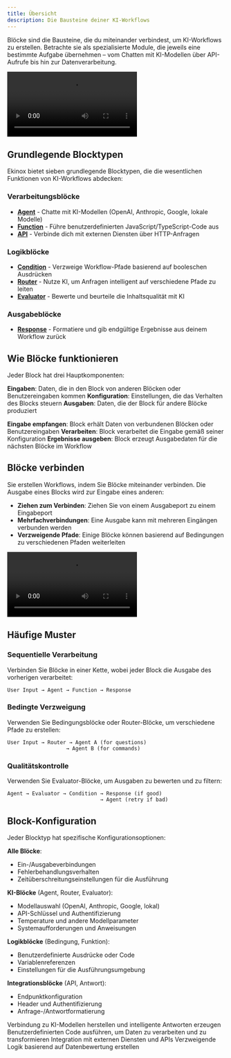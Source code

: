 ```yaml
---
title: Übersicht
description: Die Bausteine deiner KI-Workflows
---
```



Blöcke sind die Bausteine, die du miteinander verbindest, um KI-Workflows zu erstellen. Betrachte sie als spezialisierte Module, die jeweils eine bestimmte Aufgabe übernehmen – vom Chatten mit KI-Modellen über API-Aufrufe bis hin zur Datenverarbeitung.

<div className="w-full max-w-2xl mx-auto overflow-hidden rounded-lg">
  <Video src="connections.mp4" width={700} height={450} />
</div>

## Grundlegende Blocktypen

Ekinox bietet sieben grundlegende Blocktypen, die die wesentlichen Funktionen von KI-Workflows abdecken:

### Verarbeitungsblöcke
- **[Agent](/blocks/agent)** - Chatte mit KI-Modellen (OpenAI, Anthropic, Google, lokale Modelle)
- **[Function](/blocks/function)** - Führe benutzerdefinierten JavaScript/TypeScript-Code aus
- **[API](/blocks/api)** - Verbinde dich mit externen Diensten über HTTP-Anfragen

### Logikblöcke
- **[Condition](/blocks/condition)** - Verzweige Workflow-Pfade basierend auf booleschen Ausdrücken
- **[Router](/blocks/router)** - Nutze KI, um Anfragen intelligent auf verschiedene Pfade zu leiten
- **[Evaluator](/blocks/evaluator)** - Bewerte und beurteile die Inhaltsqualität mit KI

### Ausgabeblöcke
- **[Response](/blocks/response)** - Formatiere und gib endgültige Ergebnisse aus deinem Workflow zurück

## Wie Blöcke funktionieren

Jeder Block hat drei Hauptkomponenten:

**Eingaben**: Daten, die in den Block von anderen Blöcken oder Benutzereingaben kommen
**Konfiguration**: Einstellungen, die das Verhalten des Blocks steuern
**Ausgaben**: Daten, die der Block für andere Blöcke produziert

<Steps>
  <Step>
    <strong>Eingabe empfangen</strong>: Block erhält Daten von verbundenen Blöcken oder Benutzereingaben
  </Step>
  <Step>
    <strong>Verarbeiten</strong>: Block verarbeitet die Eingabe gemäß seiner Konfiguration
  </Step>
  <Step>
    <strong>Ergebnisse ausgeben</strong>: Block erzeugt Ausgabedaten für die nächsten Blöcke im Workflow
  </Step>
</Steps>

## Blöcke verbinden

Sie erstellen Workflows, indem Sie Blöcke miteinander verbinden. Die Ausgabe eines Blocks wird zur Eingabe eines anderen:

- **Ziehen zum Verbinden**: Ziehen Sie von einem Ausgabeport zu einem Eingabeport
- **Mehrfachverbindungen**: Eine Ausgabe kann mit mehreren Eingängen verbunden werden
- **Verzweigende Pfade**: Einige Blöcke können basierend auf Bedingungen zu verschiedenen Pfaden weiterleiten

<div className="w-full max-w-2xl mx-auto overflow-hidden rounded-lg">
  <Video src="connections.mp4" width={700} height={450} />
</div>

## Häufige Muster

### Sequentielle Verarbeitung
Verbinden Sie Blöcke in einer Kette, wobei jeder Block die Ausgabe des vorherigen verarbeitet:

```
User Input → Agent → Function → Response
```

### Bedingte Verzweigung
Verwenden Sie Bedingungsblöcke oder Router-Blöcke, um verschiedene Pfade zu erstellen:

```
User Input → Router → Agent A (for questions)
                   → Agent B (for commands)
```

### Qualitätskontrolle
Verwenden Sie Evaluator-Blöcke, um Ausgaben zu bewerten und zu filtern:

```
Agent → Evaluator → Condition → Response (if good)
                              → Agent (retry if bad)
```

## Block-Konfiguration

Jeder Blocktyp hat spezifische Konfigurationsoptionen:

**Alle Blöcke**:
- Ein-/Ausgabeverbindungen
- Fehlerbehandlungsverhalten
- Zeitüberschreitungseinstellungen für die Ausführung

**KI-Blöcke** (Agent, Router, Evaluator):
- Modellauswahl (OpenAI, Anthropic, Google, lokal)
- API-Schlüssel und Authentifizierung
- Temperature und andere Modellparameter
- Systemaufforderungen und Anweisungen

**Logikblöcke** (Bedingung, Funktion):
- Benutzerdefinierte Ausdrücke oder Code
- Variablenreferenzen
- Einstellungen für die Ausführungsumgebung

**Integrationsblöcke** (API, Antwort):
- Endpunktkonfiguration
- Header und Authentifizierung
- Anfrage-/Antwortformatierung

<Cards>
  <Card title="Agent Block" href="/blocks/agent">
    Verbindung zu KI-Modellen herstellen und intelligente Antworten erzeugen
  </Card>
  <Card title="Function Block" href="/blocks/function">
    Benutzerdefinierten Code ausführen, um Daten zu verarbeiten und zu transformieren
  </Card>
  <Card title="API Block" href="/blocks/api">
    Integration mit externen Diensten und APIs
  </Card>
  <Card title="Condition Block" href="/blocks/condition">
    Verzweigende Logik basierend auf Datenbewertung erstellen
  </Card>
</Cards>
